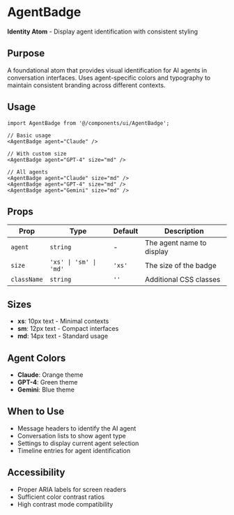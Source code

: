 # AgentBadge

**Identity Atom** - Display agent identification with consistent styling

## Purpose
A foundational atom that provides visual identification for AI agents in conversation interfaces. Uses agent-specific colors and typography to maintain consistent branding across different contexts.

## Usage

```tsx
import AgentBadge from '@/components/ui/AgentBadge';

// Basic usage
<AgentBadge agent="Claude" />

// With custom size
<AgentBadge agent="GPT-4" size="md" />

// All agents
<AgentBadge agent="Claude" size="md" />
<AgentBadge agent="GPT-4" size="md" />
<AgentBadge agent="Gemini" size="md" />
```

## Props

| Prop | Type | Default | Description |
|------|------|---------|-------------|
| `agent` | `string` | - | The agent name to display |
| `size` | `'xs' \| 'sm' \| 'md'` | `'xs'` | The size of the badge |
| `className` | `string` | `''` | Additional CSS classes |

## Sizes

- **xs**: 10px text - Minimal contexts
- **sm**: 12px text - Compact interfaces  
- **md**: 14px text - Standard usage

## Agent Colors

- **Claude**: Orange theme
- **GPT-4**: Green theme  
- **Gemini**: Blue theme

## When to Use

- Message headers to identify the AI agent
- Conversation lists to show agent type
- Settings to display current agent selection
- Timeline entries for agent identification

## Accessibility

- Proper ARIA labels for screen readers
- Sufficient color contrast ratios
- High contrast mode compatibility